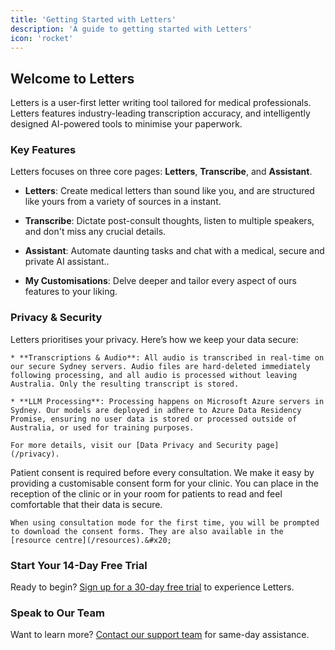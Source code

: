 ```yaml
---
title: 'Getting Started with Letters'
description: 'A guide to getting started with Letters'
icon: 'rocket'
---
```


## Welcome to Letters

Letters is a user-first letter writing tool tailored for medical professionals. Letters features industry-leading transcription accuracy, and intelligently designed AI-powered tools to minimise your paperwork.

### Key Features

Letters focuses on three core pages: **Letters**, **Transcribe**, and **Assistant**.

* **Letters**: Create medical letters than sound like you, and are structured like yours from a variety of sources in a instant.&#x20;

* **Transcribe**: Dictate post-consult thoughts, listen to multiple speakers, and don't miss any crucial details.

* **Assistant**: Automate daunting tasks and chat with a medical, secure and private AI assistant..

* **My Customisations**: Delve deeper and tailor every aspect of ours features to your liking.

### Privacy & Security

<AccordionGroup>
  <Accordion icon="shield" title="Privacy & Security Overview">
    Letters prioritises your privacy. Here’s how we keep your data secure:

    * **Transcriptions & Audio**: All audio is transcribed in real-time on our secure Sydney servers. Audio files are hard-deleted immediately following processing, and all audio is processed without leaving Australia. Only the resulting transcript is stored.

    * **LLM Processing**: Processing happens on Microsoft Azure servers in Sydney. Our models are deployed in adhere to Azure Data Residency Promise, ensuring no user data is stored or processed outside of Australia, or used for training purposes.

    For more details, visit our [Data Privacy and Security page](/privacy).
  </Accordion>

  <Accordion icon="person" title="Patient Consent">
    Patient consent is required before every consultation. We make it easy by providing a customisable consent form for your clinic. You can place in the reception of the clinic or in your room for patients to read and feel comfortable that their data is secure.

    When using consultation mode for the first time, you will be prompted to download the consent forms. They are also available in the [resource centre](/resources).&#x20;
  </Accordion>
</AccordionGroup>

### Start Your 14-Day Free Trial

Ready to begin? [Sign up for a 30-day free trial](https://www.my.letters.app) to experience Letters.

### Speak to Our Team

Want to learn more? [Contact our support team](mailto:support@letters.app) for same-day assistance.

<CardGroup>
  <Card title="Letters" icon="envelope" href="/letters/overview" />

  <Card title="Transcribe" icon="microphone" href="/transcribe/overview" />

  <Card title="Assistant" icon="message" href="/assistant/overview" />

  <Card title="Customise" icon="paintbrush" href="/customise/overview" />
</CardGroup>